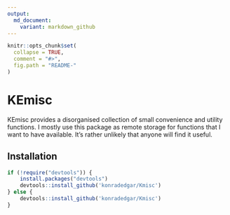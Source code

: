 ```yaml
---
output:
  md_document:
    variant: markdown_github
---
```


<!-- README.md is generated from README.Rmd. Please edit that file -->

```r
knitr::opts_chunk$set(
  collapse = TRUE,
  comment = "#>",
  fig.path = "README-"
)
```

# KEmisc

KEmisc provides a disorganised collection of small convenience and utility functions. I mostly use this package as remote storage for functions that I want to have available. It's rather unlikely that anyone will find it useful.

## Installation

```r
if (!require("devtools")) {
    install.packages("devtools")
    devtools::install_github('konradedgar/Kmisc')
} else {
    devtools::install_github('konradedgar/Kmisc')
}
```

